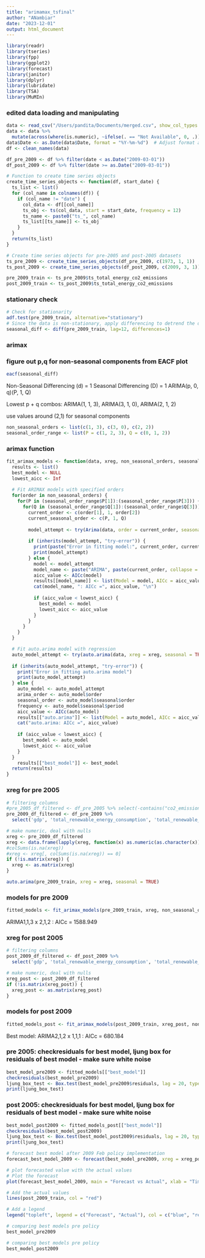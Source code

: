 ```yaml
---
title: "arimamax_tsfinal"
author: "ANambiar"
date: "2023-12-01"
output: html_document
---
```

```r
library(readr)
library(tseries)
library(fpp)
library(ggplot2)
library(forecast)
library(janitor)
library(dplyr)
library(lubridate)
library(TSA)
library(MuMIn)
```

### edited data loading and manipulating

```r
data <- read_csv("/Users/pandita/Documents/merged.csv", show_col_types = FALSE)
data <- data %>%
  mutate(across(where(is.numeric), ~ifelse(. == "Not Available", 0, .)))
data$Date <- as.Date(data$Date, format = "%Y-%m-%d")  # Adjust format as per your date format
df <- clean_names(data)

df_pre_2009 <- df %>% filter(date < as.Date("2009-03-01"))
df_post_2009 <- df %>% filter(date >= as.Date("2009-03-01"))
```

```r
# Function to create time series objects
create_time_series_objects <- function(df, start_date) {
  ts_list <- list()
  for (col_name in colnames(df)) {
    if (col_name != "date") {  
      col_data <- df[[col_name]]
      ts_obj <- ts(col_data, start = start_date, frequency = 12)
      ts_name <- paste0("ts_", col_name)
      ts_list[[ts_name]] <- ts_obj
    }
  }
  return(ts_list)
}

# Create time series objects for pre-2005 and post-2005 datasets
ts_pre_2009 <- create_time_series_objects(df_pre_2009, c(1973, 1, 1))
ts_post_2009 <- create_time_series_objects(df_post_2009, c(2009, 3, 1)) 

pre_2009_train <- ts_pre_2009$ts_total_energy_co2_emissions
post_2009_train <- ts_post_2009$ts_total_energy_co2_emissions
```

### stationary check 

```r
# Check for stationarity
adf.test(pre_2009_train, alternative="stationary")
# Since the data is non-stationary, apply differencing to detrend the data (why in other notebook) 
seasonal_diff <- diff(pre_2009_train, lag=12, differences=1)
```

###  arimax

### figure out p,q for non-seasonal components from EACF plot

```r
eacf(seasonal_diff)
```

Non-Seasonal Differencing (d) = 1
Seasonal Differencing (D) = 1
ARIMA(p, 0, q)(P, 1, Q)

Lowest p + q combos:
ARIMA(1, 1, 3), ARIMA(3, 1, 0), ARIMA(2, 1, 2) 

use values around (2,1) for seasonal components

```r
non_seasonal_orders <- list(c(1, 3), c(3, 0), c(2, 2))
seasonal_order_range <- list(P = c(1, 2, 3), Q = c(0, 1, 2))
```

### arimax function

```r
fit_arimax_models <- function(data, xreg, non_seasonal_orders, seasonal_order_range) {
  results <- list()
  best_model <- NULL
  lowest_aicc <- Inf
  
  # Fit ARIMAX models with specified orders
  for(order in non_seasonal_orders) {
    for(P in (seasonal_order_range$P[1]):(seasonal_order_range$P[3])) {
      for(Q in (seasonal_order_range$Q[1]):(seasonal_order_range$Q[3])) {
        current_order <- c(order[1], 1, order[2])
        current_seasonal_order <- c(P, 1, Q)
        
        model_attempt <- try(Arima(data, order = current_order, seasonal = current_seasonal_order, xreg = xreg), silent = FALSE)
        
        if (inherits(model_attempt, "try-error")) {
          print(paste("Error in fitting model:", current_order, current_seasonal_order))
          print(model_attempt)
        } else {
          model <- model_attempt
          model_name <- paste("ARIMA", paste(current_order, collapse = ","), " x ", paste(current_seasonal_order, collapse = ","), sep = "")
          aicc_value <- AICc(model)
          results[[model_name]] <- list(Model = model, AICc = aicc_value)
          cat(model_name, ": AICc =", aicc_value, "\n")
          
          if (aicc_value < lowest_aicc) {
            best_model <- model
            lowest_aicc <- aicc_value
          }
        }
      }
    }
  }

  # Fit auto.arima model with regression
  auto_model_attempt <- try(auto.arima(data, xreg = xreg, seasonal = TRUE), silent = FALSE)
  
  if (inherits(auto_model_attempt, "try-error")) {
    print("Error in fitting auto.arima model")
    print(auto_model_attempt)
  } else {
    auto_model <- auto_model_attempt
    arima_order <- auto_model$order
    seasonal_order <- auto_model$seasonal$order
    frequency <- auto_model$seasonal$period
    aicc_value <- AICc(auto_model)
    results[["auto.arima"]] <- list(Model = auto_model, AICc = aicc_value)
    cat("auto.arima: AICc =", aicc_value)
    
    if (aicc_value < lowest_aicc) {
      best_model <- auto_model
      lowest_aicc <- aicc_value
    }
  }
    results[["best_model"]] <- best_model
  return(results)
}
```

### xreg for pre 2005

```r
# filtering columns
#pre_2005_df_filtered <- df_pre_2005 %>% select(-contains("co2_emissions"), -date)
pre_2009_df_filtered <- df_pre_2009 %>% 
  select('gdp', 'total_renewable_energy_consumption', 'total_renewable_energy_production', 'total_fossil_fuels_production', 'total_fossil_fuels_consumption')

# make numeric, deal with nulls
xreg <- pre_2009_df_filtered
xreg <- data.frame(lapply(xreg, function(x) as.numeric(as.character(x))))
#colSums(is.na(xreg))
#xreg <- xreg[, colSums(is.na(xreg)) == 0]
if (!is.matrix(xreg)) {
  xreg <- as.matrix(xreg)
}
```

```r
auto.arima(pre_2009_train, xreg = xreg, seasonal = TRUE)
```

### models for pre 2009

```r
fitted_models <- fit_arimax_models(pre_2009_train, xreg, non_seasonal_orders, seasonal_order_range)
```


ARIMA1,1,3 x 2,1,2 : AICc = 1588.949 


### xreg for post 2005

```r
# filtering columns
post_2009_df_filtered <- df_post_2009 %>% 
  select('gdp', 'total_renewable_energy_consumption', 'total_renewable_energy_production', 'total_fossil_fuels_production', 'total_fossil_fuels_consumption')

# make numeric, deal with nulls
xreg_post <- post_2009_df_filtered
if (!is.matrix(xreg_post)) {
  xreg_post <- as.matrix(xreg_post)
}
```

### models for post 2009

```r
fitted_models_post <- fit_arimax_models(post_2009_train, xreg_post, non_seasonal_orders, seasonal_order_range)
```


Best model: ARIMA2,1,2 x 1,1,1 : AICc = 680.184 


### pre 2005: checkresiduals for best model, ljung box for residuals of best model - make sure white noise

```r
best_model_pre2009 <- fitted_models[["best_model"]]
checkresiduals(best_model_pre2009)
ljung_box_test <- Box.test(best_model_pre2009$residuals, lag = 20, type = "Ljung-Box")
print(ljung_box_test)
```

### post 2005: checkresiduals for best model, ljung box for residuals of best model - make sure white noise

```r
best_model_post2009 <- fitted_models_post[["best_model"]]
checkresiduals(best_model_post2009)
ljung_box_test <- Box.test(best_model_post2009$residuals, lag = 20, type = "Ljung-Box")
print(ljung_box_test)
```
```r
# forecast best model after 2009 Feb policy implementation
forecast_best_model_2009 <- forecast(best_model_pre2009, xreg = xreg_post)
```

```r
# plot forecasted value with the actual values
# Plot the forecast
plot(forecast_best_model_2009, main = "Forecast vs Actual", xlab = "Time", ylab = "Values", ylim = c(300, 550))

# Add the actual values
lines(post_2009_train, col = "red")

# Add a legend
legend("topleft", legend = c("Forecast", "Actual"), col = c("blue", "red"), lty = 1)

```

```r
# comparing best models pre policy
best_model_pre2009
```


```r
# comparing best models pre policy
best_model_post2009
```

